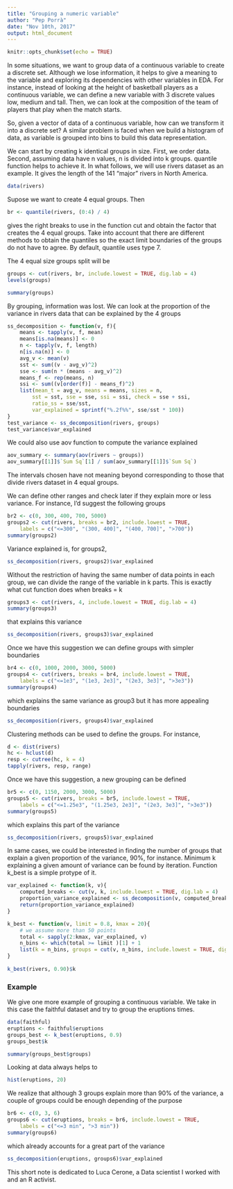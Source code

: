 ```yaml
---
title: "Grouping a numeric variable"
author: "Pep Porrà"
date: "Nov 10th, 2017"
output: html_document
---
```


```r
knitr::opts_chunk$set(echo = TRUE)
```

In some situations, we want to group data of a continuous variable to create a discrete set. Although we lose information, it helps to give a meaning to the variable and exploring its dependencies with other variables in EDA. For instance, instead of looking at the height of basketball players as a continuous variable, we can define a new variable with 3 discrete values low, medium and tall. Then, we can look at the composition of the team of players that play when the match starts.

So, given a vector of data of a continuous variable, how can we transform it into a discrete set? A similar problem is faced when we build a histogram of data, as variable is grouped into bins to build this data representation. 

We can start by creating k identical groups in size. First, we order data. Second, assuming data have n values, n is divided into k groups. quantile function helps to achieve it. In what follows, we will use rivers dataset as an example. It gives the length of the 141 "major" rivers in North America. 

```r
data(rivers)
```

Supose we want to create 4 equal groups. Then

```r
br <- quantile(rivers, (0:4) / 4)
```

gives the right breaks to use in the function cut and obtain the factor that creates the 4 equal groups. Take into account that there are different methods to obtain the quantiles so the exact limit boundaries of the groups do not have to agree. By default, quantile uses type 7.

The 4 equal size groups split will be
```r
groups <- cut(rivers, br, include.lowest = TRUE, dig.lab = 4)
levels(groups)
```

```r
summary(groups)
```

By grouping, information was lost. We can look at the proportion of the variance in rivers data that can be explained by the 4 groups

```r
ss_decomposition <- function(v, f){
    means <- tapply(v, f, mean)
    means[is.na(means)] <- 0
    n <- tapply(v, f, length)
    n[is.na(n)] <- 0
    avg_v <- mean(v)
    sst <- sum((v - avg_v)^2)
    sse <- sum(n * (means - avg_v)^2)
    means_f <- rep(means, n)
    ssi <- sum((v[order(f)] - means_f)^2)
    list(mean_t = avg_v, means = means, sizes = n,
        sst = sst, sse = sse, ssi = ssi, check = sse + ssi,
        ratio_ss = sse/sst,
        var_explained = sprintf("%.2f%%", sse/sst * 100))
}
test_variance <- ss_decomposition(rivers, groups)
test_variance$var_explained
```

We could also use aov function to compute the variance explained
```r
aov_summary <- summary(aov(rivers ~ groups))
aov_summary[[1]]$`Sum Sq`[1] / sum(aov_summary[[1]]$`Sum Sq`)
```

The intervals chosen have not meaning beyond corresponding to those that divide rivers dataset in 4 equal groups.

We can define other ranges and check later if they explain more or less variance. For instance, I'd suggest the following groups
```r
br2 <- c(0, 300, 400, 700, 5000)
groups2 <- cut(rivers, breaks = br2, include.lowest = TRUE,
    labels = c("<=300", "(300, 400]", "(400, 700]", ">700"))
summary(groups2)
```

Variance explained is, for groups2,

```r
ss_decomposition(rivers, groups2)$var_explained
```

Without the restriction of having the same number of data points in each group, we can divide the range of the variable in k parts. This is exactly what cut function does when breaks = k

```r
groups3 <- cut(rivers, 4, include.lowest = TRUE, dig.lab = 4)
summary(groups3)
```
that explains this variance

```r
ss_decomposition(rivers, groups3)$var_explained
```

Once we have this suggestion we can define groups with simpler boundaries
```r
br4 <- c(0, 1000, 2000, 3000, 5000)
groups4 <- cut(rivers, breaks = br4, include.lowest = TRUE,
    labels = c("<=1e3", "(1e3, 2e3]", "(2e3, 3e3]", ">3e3"))
summary(groups4)
```
which explains the same variance as group3 but it has more appealing boundaries
```r
ss_decomposition(rivers, groups4)$var_explained
```

Clustering methods can be used to define the groups. For instance,
```r
d <- dist(rivers)
hc <- hclust(d)
resp <- cutree(hc, k = 4)
tapply(rivers, resp, range)
```

Once we have this suggestion, a new grouping can be defined
```r
br5 <- c(0, 1150, 2000, 3000, 5000)
groups5 <- cut(rivers, breaks = br5, include.lowest = TRUE,
    labels = c("<=1.25e3", "(1.25e3, 2e3]", "(2e3, 3e3]", ">3e3"))
summary(groups5)
```

which explains this part of the variance

```r
ss_decomposition(rivers, groups5)$var_explained
```

In same cases, we could be interested in finding the number of groups that explain a given proportion of the variance, 90%, for instance. Minimum k explaining a given amount of variance can be found by iteration. Function k_best is a simple protype of it.

```r
var_explained <- function(k, v){
    computed_breaks <- cut(v, k, include.lowest = TRUE, dig.lab = 4)
    proportion_variance_explained <- ss_decomposition(v, computed_breaks)$ratio_ss
    return(proportion_variance_explained)
}

k_best <- function(v, limit = 0.8, kmax = 20){
    # we assume more than 50 points
    total <- sapply(2:kmax, var_explained, v)
    n_bins <- which(total >= limit )[1] + 1
    list(k = n_bins, groups = cut(v, n_bins, include.lowest = TRUE, dig.lab = 4))
}
    
k_best(rivers, 0.90)$k
```

### Example

We give one more example of grouping a continuous variable. We take in this case the faithful dataset and try to group the eruptions times.

```r
data(faithful)
eruptions <- faithful$eruptions
groups_best <- k_best(eruptions, 0.9)
groups_best$k
```

```r
summary(groups_best$groups)
```

Looking at data always helps to 
```r
hist(eruptions, 20)
```

We realize that although 3 groups explain more than 90% of the variance, a couple of groups could be enough depending of the purpose

```r
br6 <- c(0, 3, 6)
groups6 <- cut(eruptions, breaks = br6, include.lowest = TRUE,
    labels = c("<=3 min", ">3 min"))
summary(groups6)
```

which already accounts for a great part of the variance

```r
ss_decomposition(eruptions, groups6)$var_explained
```

This short note is dedicated to Luca Cerone, a Data scientist I worked with and an R activist.